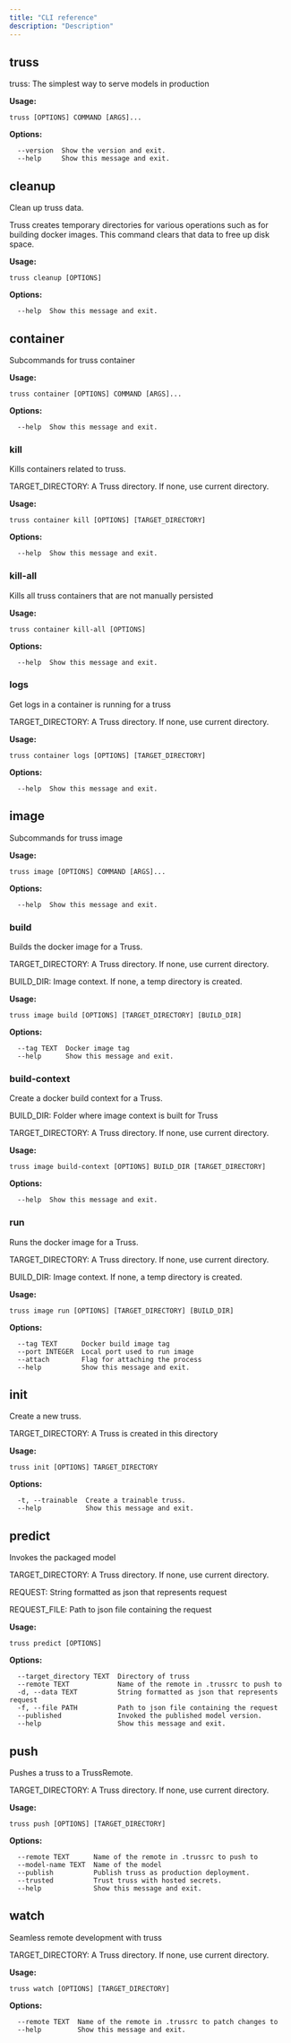 ```yaml
---
title: "CLI reference"
description: "Description"
---
```


## truss

truss: The simplest way to serve models in production

**Usage:**

```
truss [OPTIONS] COMMAND [ARGS]...
```

**Options:**

```
  --version  Show the version and exit.
  --help     Show this message and exit.
```

## cleanup

Clean up truss data.

Truss creates temporary directories for various operations
such as for building docker images. This command clears
that data to free up disk space.

**Usage:**

```
truss cleanup [OPTIONS]
```

**Options:**

```
  --help  Show this message and exit.
```

## container

Subcommands for truss container

**Usage:**

```
truss container [OPTIONS] COMMAND [ARGS]...
```

**Options:**

```
  --help  Show this message and exit.
```

### kill

Kills containers related to truss.

TARGET_DIRECTORY: A Truss directory. If none, use current directory.

**Usage:**

```
truss container kill [OPTIONS] [TARGET_DIRECTORY]
```

**Options:**

```
  --help  Show this message and exit.
```

### kill-all

Kills all truss containers that are not manually persisted

**Usage:**

```
truss container kill-all [OPTIONS]
```

**Options:**

```
  --help  Show this message and exit.
```

### logs

Get logs in a container is running for a truss

TARGET_DIRECTORY: A Truss directory. If none, use current directory.

**Usage:**

```
truss container logs [OPTIONS] [TARGET_DIRECTORY]
```

**Options:**

```
  --help  Show this message and exit.
```

## image

Subcommands for truss image

**Usage:**

```
truss image [OPTIONS] COMMAND [ARGS]...
```

**Options:**

```
  --help  Show this message and exit.
```

### build

Builds the docker image for a Truss.

TARGET_DIRECTORY: A Truss directory. If none, use current directory.

BUILD_DIR: Image context. If none, a temp directory is created.

**Usage:**

```
truss image build [OPTIONS] [TARGET_DIRECTORY] [BUILD_DIR]
```

**Options:**

```
  --tag TEXT  Docker image tag
  --help      Show this message and exit.
```

### build-context

Create a docker build context for a Truss.

BUILD_DIR: Folder where image context is built for Truss

TARGET_DIRECTORY: A Truss directory. If none, use current directory.

**Usage:**

```
truss image build-context [OPTIONS] BUILD_DIR [TARGET_DIRECTORY]
```

**Options:**

```
  --help  Show this message and exit.
```

### run

Runs the docker image for a Truss.

TARGET_DIRECTORY: A Truss directory. If none, use current directory.

BUILD_DIR: Image context. If none, a temp directory is created.

**Usage:**

```
truss image run [OPTIONS] [TARGET_DIRECTORY] [BUILD_DIR]
```

**Options:**

```
  --tag TEXT      Docker build image tag
  --port INTEGER  Local port used to run image
  --attach        Flag for attaching the process
  --help          Show this message and exit.
```

## init

Create a new truss.

TARGET_DIRECTORY: A Truss is created in this directory

**Usage:**

```
truss init [OPTIONS] TARGET_DIRECTORY
```

**Options:**

```
  -t, --trainable  Create a trainable truss.
  --help           Show this message and exit.
```

## predict

Invokes the packaged model

TARGET_DIRECTORY: A Truss directory. If none, use current directory.

REQUEST: String formatted as json that represents request

REQUEST_FILE: Path to json file containing the request

**Usage:**

```
truss predict [OPTIONS]
```

**Options:**

```
  --target_directory TEXT  Directory of truss
  --remote TEXT            Name of the remote in .trussrc to push to
  -d, --data TEXT          String formatted as json that represents request
  -f, --file PATH          Path to json file containing the request
  --published              Invoked the published model version.
  --help                   Show this message and exit.
```

## push

Pushes a truss to a TrussRemote.

TARGET_DIRECTORY: A Truss directory. If none, use current directory.

**Usage:**

```
truss push [OPTIONS] [TARGET_DIRECTORY]
```

**Options:**

```
  --remote TEXT      Name of the remote in .trussrc to push to
  --model-name TEXT  Name of the model
  --publish          Publish truss as production deployment.
  --trusted          Trust truss with hosted secrets.
  --help             Show this message and exit.
```

## watch

Seamless remote development with truss

TARGET_DIRECTORY: A Truss directory. If none, use current directory.

**Usage:**

```
truss watch [OPTIONS] [TARGET_DIRECTORY]
```

**Options:**

```
  --remote TEXT  Name of the remote in .trussrc to patch changes to
  --help         Show this message and exit.
```
